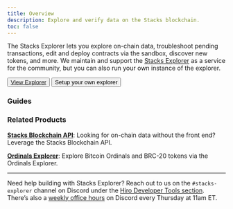 ```yaml
---
title: Overview
description: Explore and verify data on the Stacks blockchain.
toc: false
---
```




The Stacks Explorer lets you explore on-chain data, troubleshoot pending transactions, edit and deploy contracts via the sandbox, discover new tokens, and more. We maintain and support the [Stacks Explorer](https://explorer.hiro.so) as a service for the community, but you can also run your own instance of the explorer.

<div className="flex gap-4">
  <Button className='bg-orange-500 hover:bg-orange-600'>
    <a href="https://explorer.hiro.so" target="_blank">
      View Explorer
    </a>
  </Button>
  <Button variant="outline">Setup your own explorer</Button>
</div>

### Guides

<Cards>
  <Card
    href="/clarinet/features/run-local-development-environment"
    title="Run a local development environment"
    description="Set up a local devnet environment for developing and testing in a controlled environment before deployment."
  />
  <Card
    href="/clarinet/features/create-deployment-plan"
    title="Analyzing contracts for vulnerabilities"
    description="Learn how to enable the `check_checker` feature to identify potentially dangerous areas in your contracts."
  />
</Cards>

### Related Products

**[Stacks Blockchain API](/stacks/api)**: Looking for on-chain data without the front end? Leverage the Stacks Blockchain API.

**[Ordinals Explorer](/ordinals/explorer)**: Explore Bitcoin Ordinals and BRC-20 tokens via the Ordinals Explorer.

---

Need help building with Stacks Explorer? Reach out to us on the `#stacks-explorer` channel on Discord under the [Hiro Developer Tools section](https://stacks.chat/). There’s also a [weekly office hours](https://events.stacks.co/event/HD16484710) on Discord every Thursday at 11am ET.
